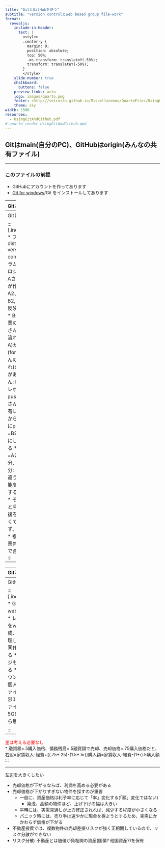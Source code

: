 ```yaml
---
title: "GitとGitHubを使う"
subtitle: "version controlとweb based group file-work"
format:
  revealjs: 
    include-in-header: 
      text: |
        <style>
        .center-y {
          margin: 0;
          position: absolute;
          top: 50%;
          -ms-transform: translateY(-50%);
          transform: translateY(-50%);
        }
        </style>
    slide-number: true
    chalkboard: 
      buttons: false
    preview-links: auto
    logo: images/quarto.png
    footer: <http://seiroito.github.io/Miscellaneous/QuartoFiles/UsingGitAndGithub.html>
    theme: sky
width: 1500
resources:
  - UsingGitAndGithub.pdf
# quarto render UsingGitAndGithub.qmd
---
```

::: {.center-y}

## Gitはmain(自分のPC)、GitHubはorigin(みんなの共有ファイル)

:::

----

### このファイルの前提

* GitHubにアカウントを作ってあります  
* [Git for windows](https://gitforwindows.org/)/Git  をインストールしてあります  

----
Gitとは  

::: {.incremental}
* ファイルのversion controlプログラム  
   * ファイル: A &rarr; A+B &rarr; A+B-C &rarr; A+...+Z、A+Bに戻りたい! A+B-Cて何だったっけ?  
   * Version control: 全改変記録を保持していつでも閲覧、回帰(とある版に戻ること)が可能  
:::
----
Gitとは  

::: {.incremental}
* ファイルのdistributed version controlプログラム  
   * 同じプロジェクトにAさんとBさんが作業: A1 &rarr; A2、A1 &rarr; B2, A2にB2を反映させたい!  
   * Branch (作業の流れ): Aさんの作業の流れ(branch A)から分岐(fork)してBさんの作業の流れ(branch B)がある  
   * Bさん: B2を共有レポジトリにpushする
   * Aさん: B2を共有レポジトリから自分のPCにpullする=B2をベースにして作業する  
   * 差分=A2-A1部分、B2-A1部分: ファイルの違う箇所・機能を作業分担するのが原則  
      * そうしないと手作業で重複を解決しなくてはならず、相当面倒  
   * 複数人の作業内容を自動で合成できる  
:::

----
----
Gitとは  

::: {.incremental}
* ファイルのdistributed version controlプログラム  
   * 単一のcentral file(s)を使わず、各自が部分的に貢献したものを共有ファイルとして再構成する  
   * 最新ファイルはサーバではなく、[各自のPCに保存]{style="color:red;"}  
      * Repositoryのあるサーバ管理会社はファイルを所有しない  
      * 所有者は参加者全員  
         * ブロックチェイン(分散型台帳システムdistributed ledger system)に似てます  
      * [リモートで作業]{style="color:red;"}ができる  
      * [独立して試行]{style="color:red;"}できる  
* [Gitの歴史](https://www.welcometothejungle.com/en/articles/btc-history-git)  
:::

----
GitHubとは  

::: {.incremental}
* Gitを扱うwebサービス  
* レポジトリをwebに作成、分散版管理しながら共同作業ができる  
* Webページも公開できる  
* 個人アカウント作成、個人単位のファイル容量(上限100MB/ファイル、5GB/repo)なら無料  

:::


----

[差は考える必要なし]{style="color:red;"}  
* 融資額=.5購入価格、債務残高=.5融資額で売却、売却価格=.75購入価格だと、右辺=家賃収入-経費+\{(.75+.25)-(1.5+.5r)\}購入額=家賃収入-経費-(1+r).5購入額  
:::

----
左辺を大きくしたい  

::: {.incremental}
* 売却価格が下がるならば、利潤を高める必要がある  
* 売却価格が下がりすぎない物件を探すのが重要  
   * 一般に、資産価格は利子率に応じて「率」変化する(「額」変化ではない)  
     * 築浅、高額の物件ほど、上げ下げの幅は大きい  
   * 平時には、実需見通しが上方修正されれば、減少する程度が小さくなる  
   * パニック時には、売り手は速やかに現金を得ようとするため、実需にかかわらず価格が下がる  
* 不動産投資では、複数物件の売却差損リスクが強く正相関しているので、リスク分散ができない   
* リスク分散: 不動産とは価値が負相関の資産(国債? 他国資産?)を保有  
:::


